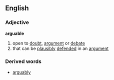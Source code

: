 ==English==
===Adjective===
'''arguable'''
# open to [[doubt]], [[argument]] or [[debate]]
# that can be [[plausibly]] [[defended]] in an [[argument]]
===Derived words===
*[[arguably]]